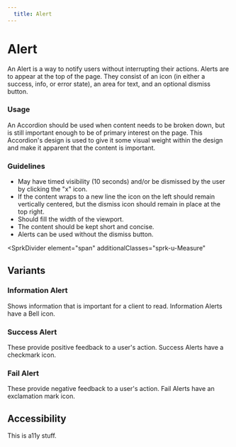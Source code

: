 ```yaml
---
  title: Alert
---
```


# Alert

An Alert is a way to notify users
without interrupting their actions.
Alerts are to appear at the top of the
page. They consist of an icon
(in either a success, info, or error state),
an area for text, and an optional dismiss button.

<ComponentPreview
  componentName="alert--success"
  hasReact
  hasAngular
  hasHTML
/>

### Usage
An Accordion should be used when
content needs to be broken down,
but is still important enough to
be of primary interest on the page.
This Accordion's design is used to
give it some visual weight
within the design and make it
apparent that the content is important.

### Guidelines
- May have timed visibility (10 seconds)
  and/or be dismissed by the user by clicking the "x" icon.
- If the content wraps to a new line the
  icon on the left should remain vertically
  centered, but the dismiss icon should
  remain in place at the top right.
- Should fill the width of the viewport.
- The content should be kept short and concise.
- Alerts can be used without the dismiss
  button.

<SprkDivider
 element="span"
 additionalClasses="sprk-u-Measure"
></SprkDivider>

## Variants

### Information Alert

Shows information that is
important for a client to read.
Information Alerts have a Bell icon.

<ComponentPreview
  componentName="alert--info"
  hasReact
  hasAngular
  hasHTML
/>

### Success Alert

These provide positive feedback to
a user's action. Success Alerts
have a checkmark icon.

<ComponentPreview
  componentName="alert--success"
  hasReact
  hasAngular
  hasHTML
/>

### Fail Alert

These provide negative feedback to a
user's action. Fail Alerts have an exclamation mark icon.

<ComponentPreview
  componentName="alert--fail"
  hasReact
  hasAngular
  hasHTML
/>

## Accessibility
This is a11y stuff.